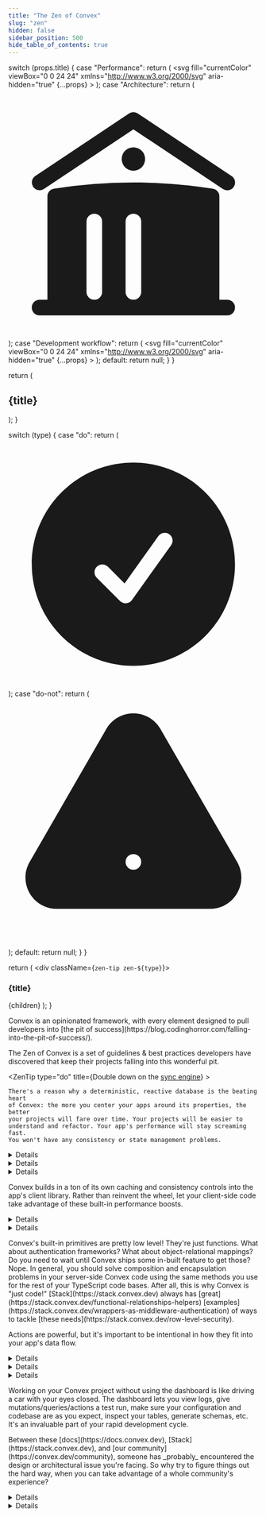 ```yaml
---
title: "The Zen of Convex"
slug: "zen"
hidden: false
sidebar_position: 500
hide_table_of_contents: true
---
```


  switch (props.title) {
    case "Performance":
      return (
        <svg
          fill="currentColor"
          viewBox="0 0 24 24"
          xmlns="http://www.w3.org/2000/svg"
          aria-hidden="true"
          {...props}
        >
          <path
            clipRule="evenodd"
            fillRule="evenodd"
            d="M14.615 1.595a.75.75 0 01.359.852L12.982 9.75h7.268a.75.75 0 01.548 1.262l-10.5 11.25a.75.75 0 01-1.272-.71l1.992-7.302H3.75a.75.75 0 01-.548-1.262l10.5-11.25a.75.75 0 01.913-.143z"
          />
        </svg>
      );
    case "Architecture":
      return (
        <svg
          fill="currentColor"
          viewBox="0 0 24 24"
          xmlns="http://www.w3.org/2000/svg"
          aria-hidden="true"
        >
          <path d="M11.584 2.376a.75.75 0 01.832 0l9 6a.75.75 0 11-.832 1.248L12 3.901 3.416 9.624a.75.75 0 01-.832-1.248l9-6z" />
          <path
            clipRule="evenodd"
            fillRule="evenodd"
            d="M20.25 10.332v9.918H21a.75.75 0 010 1.5H3a.75.75 0 010-1.5h.75v-9.918a.75.75 0 01.634-.74A49.109 49.109 0 0112 9c2.59 0 5.134.202 7.616.592a.75.75 0 01.634.74zm-7.5 2.418a.75.75 0 00-1.5 0v6.75a.75.75 0 001.5 0v-6.75zm3-.75a.75.75 0 01.75.75v6.75a.75.75 0 01-1.5 0v-6.75a.75.75 0 01.75-.75zM9 12.75a.75.75 0 00-1.5 0v6.75a.75.75 0 001.5 0v-6.75z"
          />
          <path d="M12 7.875a1.125 1.125 0 100-2.25 1.125 1.125 0 000 2.25z" />
          //{" "}
        </svg>
      );
    case "Development workflow":
      return (
        <svg
          fill="currentColor"
          viewBox="0 0 24 24"
          xmlns="http://www.w3.org/2000/svg"
          aria-hidden="true"
          {...props}
        >
          <path
            clipRule="evenodd"
            fillRule="evenodd"
            d="M2.25 6a3 3 0 013-3h13.5a3 3 0 013 3v12a3 3 0 01-3 3H5.25a3 3 0 01-3-3V6zm3.97.97a.75.75 0 011.06 0l2.25 2.25a.75.75 0 010 1.06l-2.25 2.25a.75.75 0 01-1.06-1.06l1.72-1.72-1.72-1.72a.75.75 0 010-1.06zm4.28 4.28a.75.75 0 000 1.5h3a.75.75 0 000-1.5h-3z"
          />
        </svg>
      );
    default:
      return null;
  }
}

  return (
    <h2 className="zen-header">
      {title} <CategoryIcon title={title} />
    </h2>
  );
}

  switch (type) {
    case "do":
      return (
        <svg
          xmlns="http://www.w3.org/2000/svg"
          viewBox="0 0 24 24"
          fill="currentColor"
          className="w-6 h-6"
        >
          <path
            fillRule="evenodd"
            d="M2.25 12c0-5.385 4.365-9.75 9.75-9.75s9.75 4.365 9.75 9.75-4.365 9.75-9.75 9.75S2.25 17.385 2.25 12zm13.36-1.814a.75.75 0 10-1.22-.872l-3.236 4.53L9.53 12.22a.75.75 0 00-1.06 1.06l2.25 2.25a.75.75 0 001.14-.094l3.75-5.25z"
            clipRule="evenodd"
          />
        </svg>
      );
    case "do-not":
      return (
        <svg
          xmlns="http://www.w3.org/2000/svg"
          viewBox="0 0 24 24"
          fill="currentColor"
          className="w-6 h-6"
        >
          <path
            fillRule="evenodd"
            d="M9.401 3.003c1.155-2 4.043-2 5.197 0l7.355 12.748c1.154 2-.29 4.5-2.599 4.5H4.645c-2.309 0-3.752-2.5-2.598-4.5L9.4 3.003zM12 8.25a.75.75 0 01.75.75v3.75a.75.75 0 01-1.5 0V9a.75.75 0 01.75-.75zm0 8.25a.75.75 0 100-1.5.75.75 0 000 1.5z"
            clipRule="evenodd"
          />
        </svg>
      );
    default:
      return null;
  }
}

  return (
    <div className={`zen-tip zen-${type}`}>
      <h3>
        <TipIcon type={type} /> {title}
      </h3>
      {children}
    </div>
  );
}

<span className="convex-hero">
Convex is an opinionated framework, with every element designed to pull developers into
[the pit of success](https://blog.codinghorror.com/falling-into-the-pit-of-success/).

The Zen of Convex is a set of guidelines & best practices developers have
discovered that keep their projects falling into this wonderful pit.

</span>

<ZenHeader title="Performance" />

<ZenTip type="do" title={<span>Double down on the <a href="/tutorial#how-convex-works">sync engine</a></span>} >

    There's a reason why a deterministic, reactive database is the beating heart
    of Convex: the more you center your apps around its properties, the better
    your projects will fare over time. Your projects will be easier to
    understand and refactor. Your app's performance will stay screaming fast.
    You won't have any consistency or state management problems.

<Details summary="Use a query for nearly every app read">
  Queries are the reactive, automatically cacheable, consistent and resilient
  way to propagate data to your application and its jobs. With very few
  exceptions, every read operation in your app should happen via a query
  function.
</Details>

<Details summary="Keep sync engine functions light & fast">
  In general, your mutations and queries should be working with less than a few
  hundred records and should aim to finish in less than 100ms. It's nearly
  impossible to maintain a snappy, responsive app if your synchronous
  transactions involve a lot more work than this.
</Details>

<Details summary="Use actions sparingly and incrementally">
  Actions are wonderful for batch jobs and/or integrating with outside services.
  They're very powerful, but they're slower, more expensive, and Convex provides
  a lot fewer guarantees about their behavior. So never use an action if a query
  or mutation will get the job done.
</Details>

</ZenTip>

<ZenTip type="do-not" title="Don't over-complicate client-side state management">

Convex builds in a ton of its own caching and consistency controls into the
app's client library. Rather than reinvent the wheel, let your client-side code
take advantage of these built-in performance boosts.

<Details summary="Let Convex handle caching & consistency">

You might be tempted to quickly build your own local cache or state aggregation
layer in Convex to sit between your components and your Convex functions. With
Convex, most of the time, you won't end up needing this. More often than not,
you can bind your components to Convex functions in pretty simple ways and
things will Just Work and be plenty fast.

</Details>

<Details summary="Be thoughtful about the return values of mutations">
  Mutation return values can be useful to trigger state changes in your app, but
  it's rarely a good idea to use them to set in-app state to update the UI. Let
  queries and the sync engine do that.
</Details>

</ZenTip>

<ZenHeader title="Architecture" />

<ZenTip type="do" title='Create server-side frameworks using "just code"'>
  <p>
    Convex's built-in primitives are pretty low level! They're just functions.
    What about authentication frameworks? What about object-relational mappings?
    Do you need to wait until Convex ships some in-built feature to get those?
    Nope. In general, you should solve composition and encapsulation problems in
    your server-side Convex code using the same methods you use for the rest of
    your TypeScript code bases. After all, this is why Convex is "just code!"
    [Stack](https://stack.convex.dev) always has
    [great](https://stack.convex.dev/functional-relationships-helpers)
    [examples](https://stack.convex.dev/wrappers-as-middleware-authentication)
    of ways to tackle [these
    needs](https://stack.convex.dev/row-level-security).
  </p>
</ZenTip>

<ZenTip type="do-not" title="Don't misuse actions" >

Actions are powerful, but it's important to be intentional in how they fit into
your app's data flow.

<Details summary="Don't invoke actions directly from your app">
  In general, it's an anti-pattern to call actions from the browser. Usually,
  actions are running on some dependent record that should be living in a Convex
  table. So it's best trigger actions by invoking a mutation that both _writes_
  that dependent record and _schedules_ the subsequent action to run in the
  background.
</Details>

<Details summary="Don't think 'background jobs', think 'workflow'">
   When actions are involved, it's useful to write chains of effects and
   mutations, such as:

action code &rarr; mutation &rarr; more action code &rarr; mutation.

Then apps or other jobs can follow along with queries.

</Details>

<Details summary="Record progress one step at a time">
  While actions _could_ work with thousands of records and call dozens of APIs,
  it's normally best to do smaller batches of work and/or to perform individual
  transformations with outside services. Then record your progress with a
  mutation, of course. Using this pattern makes it easy to debug issues, resume
  partial jobs, and report incremental progress in your app's UI.
</Details>

</ZenTip>

<ZenHeader title="Development workflow" />

<ZenTip type="do" title="Keep the dashboard by your side">
  <p>
    Working on your Convex project without using the dashboard is like driving a
    car with your eyes closed. The dashboard lets you view logs, give
    mutations/queries/actions a test run, make sure your configuration and
    codebase are as you expect, inspect your tables, generate schemas, etc. It's
    an invaluable part of your rapid development cycle.
  </p>
</ZenTip>

<ZenTip type="do-not" title="Don't go it alone" >

  <p>
    Between these [docs](https://docs.convex.dev),
    [Stack](https://stack.convex.dev), and [our
    community](https://convex.dev/community), someone has _probably_ encountered
    the design or architectural issue you're facing. So why try to figure things out the hard way, when you can take advantage of a whole community's experience?
   </p>
  
  <Details summary="Leverage Convex developer search">
  With so many great resources from the Convex team & community, it can be hard to know where to look first. If you want a quick way to
    search across all of these, [we have a portal for
    that](https://search.convex.dev)!
  </Details>
   
  <Details summary="Join the Convex community">
  Whether you're stuck on a tricky use case, you have a question or feature request for the Convex team, or you're excited to share the amazing app(s) you've built and help others learn, the Convex community is there for you! Join the party on [Discord](https://convex.dev/community).
  </Details>
</ZenTip>
